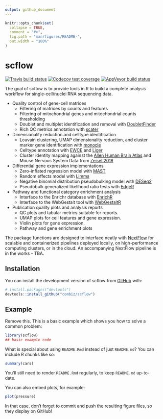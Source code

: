 ```yaml
---
output: github_document
---
```


<!-- README.md is generated from README.Rmd. Please edit that file -->

```r
knitr::opts_chunk$set(
  collapse = TRUE,
  comment = "#>",
  fig.path = "man/figures/README-",
  out.width = "100%"
)
```
# scflow

<!-- badges: start -->
[![Travis build status](https://travis-ci.org/combiz/scflow.svg?branch=master)](https://travis-ci.org/combiz/scflow)
[![Codecov test coverage](https://codecov.io/gh/combiz/scflow/branch/master/graph/badge.svg)](https://codecov.io/gh/combiz/scflow?branch=master)
[![AppVeyor build status](https://ci.appveyor.com/api/projects/status/github/combiz/scflow?branch=master&svg=true)](https://ci.appveyor.com/project/combiz/scflow)
<!-- badges: end -->

The goal of scflow is to provide tools in R to build a complete analysis workflow for single-cell/nuclei RNA sequencing data.

* Quality control of gene-cell matrices
  - Filtering of matrices by counts and features
  - Filtering of mitochondrial genes and mitochondrial counts thresholding
  - Doublet and multiplet identification and removal with [DoubletFinder](https://github.com/chris-mcginnis-ucsf/DoubletFinder)
  - Rich QC metrics annotation with [scater](https://github.com/davismcc/scater)
  
* Dimensionality reduction and celltype identification
  - Louvain clustering, UMAP dimensionality reduction, and cluster marker gene identification with [monocle](https://github.com/cole-trapnell-lab/monocle-release)
  - Celltype annotation with [EWCE](https://github.com/NathanSkene/EWCE) and [Liger](https://github.com/MacoskoLab/liger)
  - Cluster identity mapping against the [Allen Human Brain Atlas](https://www.brain-map.org) and Mouse Nervous System Data from [Zeisel 2018](https://doi.org/10.1016/j.cell.2018.06.021)
  
* Differential gene expression implementations
  - Zero-inflated regression model with [MAST](https://github.com/RGLab/MAST)
  - Random effects model with [Limma](https://github.com/cran/limma)
  - Negative binomial distribution pseudobulking model with [DESeq2](https://github.com/mikelove/DESeq2)
  - Pseudobulk generalized likelihood ratio tests with [EdgeR](https://github.com/StoreyLab/edge)
  
* Pathway and functional category enrichment analysis
  - Interface to the Enrichr database with [EnrichR](https://github.com/cran/enrichR)
  - Interface to the WebGestalt tool with [WebGestaltR](http://www.webgestalt.org/)
 
* Publication quality plots and analysis reports
  - QC plots and tabular metrics suitable for reports.
  - UMAP plots for cell features and gene expression.
  - Violin plots for gene expression.
  - Pathway and gene enrichment plots
 
The package functions are designed to interface neatly with [NextFlow](https://www.nextflow.io/) for scalable and containerized pipelines deployed locally, on high-performance computing clusters, or in the cloud.  An accompanying NextFlow pipeline is in the works - TBA.


## Installation

You can install the development version of scflow from [GitHub](https://github.com/) with:

``` r
# install.packages("devtools")
devtools::install_github("combiz/scflow")
```

## Example

Remove this.  This is a basic example which shows you how to solve a common problem:

```r
library(scflow)
## basic example code
```

What is special about using `README.Rmd` instead of just `README.md`? You can include R chunks like so:

```r
summary(cars)
```

You'll still need to render `README.Rmd` regularly, to keep `README.md` up-to-date.

You can also embed plots, for example:

```r
plot(pressure)
```

In that case, don't forget to commit and push the resulting figure files, so they display on GitHub!
